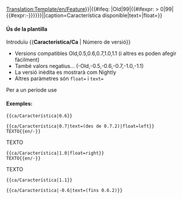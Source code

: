<noinclude>[[Translation:Template/en/Feature]]</noinclude><includeonly>{{en/VersionBox|{{#ifeq: {{{1|}}}|Old|0|{{#ifexpr: {{{1|}}} < 0|0|{{{1|}}}}}}}|{{#ifeq: {{{1|}}}|Old|99|{{#ifexpr: {{{1|}}} > 0|99|{{#expr:-{{{1|}}}}}}}}}||caption=Característica disponible|text={{{text|}}}|float={{{float|}}}}}</includeonly><noinclude>

====Ús de la plantilla====
Introduïu <nowiki>{{</nowiki>'''Característica/Ca'''<nowiki> | Número de versió}}</nowiki>
*Versions compatibles Old,0.5,0.6,0.7,1.0,1.1 (i altres es poden afegir fàcilment)
*També valors negatius... (-Old,-0.5,-0.6,-0.7,-1.0,-1.1)
*La versió inèdita es mostrarà com Nightly
*Altres paràmetres són <code>float=</code> i <code>text=</code>
Per a un període use {{en/S|ca/Característica període}}

====Exemples:====
<pre>{{ca/Característica|0.6}}</pre>
{{ca/Característica|0.6}}
<pre>{{ca/Característica|0.7|text=(des de 0.7.2)|float=left}}
TEXTO{{en/-}}</pre>
{{ca/Característica|0.7|text=(des de 0.7.2)|float=left}}
TEXTO{{en/-}}
<pre>{{ca/Característica|1.0|float=right}}
TEXTO{{en/-}}</pre>
{{ca/Característica|1.0|float=right}}
TEXTO{{en/-}}
<pre>{{ca/Característica|1.1}}</pre>
{{ca/Característica|1.1}}
<pre>{{ca/Característica|-0.6|text=(fins 0.6.2)}}</pre>
{{ca/Característica|-0.6|text=(fins 0.6.2)}}



</noinclude>